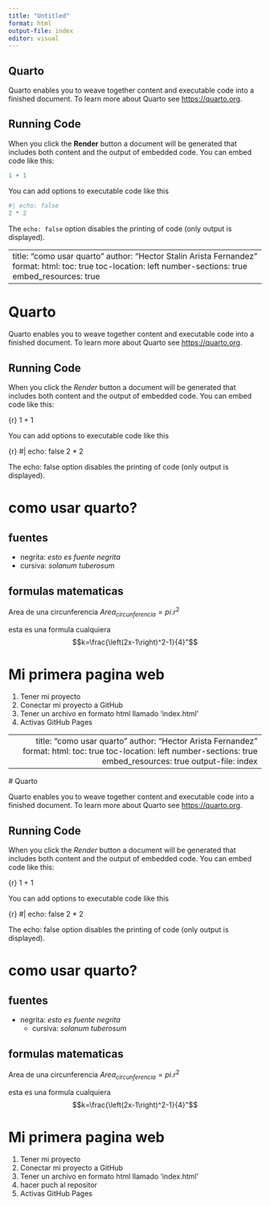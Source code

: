 ```yaml
---
title: "Untitled"
format: html
output-file: index
editor: visual
---
```


## Quarto

Quarto enables you to weave together content and executable code into a finished document. To learn more about Quarto see <https://quarto.org>.

## Running Code

When you click the **Render** button a document will be generated that includes both content and the output of embedded code. You can embed code like this:

```r
1 + 1
```

You can add options to executable code like this

```r
#| echo: false
2 * 2
```

The `echo: false` option disables the printing of code (only output is displayed).

|                                                                                                                                                    |
|------------------------------------------------------------------------|
| title: "como usar quarto" author: "Hector Stalin Arista Fernandez" format: html: toc: true toc-location: left number-sections: true embed_resources: true |

# Quarto

Quarto enables you to weave together content and executable code into a finished document. To learn more about Quarto see <https://quarto.org>.

## Running Code

When you click the *Render* button a document will be generated that includes both content and the output of embedded code. You can embed code like this:

{r} 1 + 1

You can add options to executable code like this

{r} #\| echo: false 2 \* 2

The echo: false option disables the printing of code (only output is displayed).

# como usar quarto?

## fuentes

-   negrita: *esto es fuente negrita*
-   cursiva: *solanum tuberosum*

## formulas matematicas

Area de una circunferencia $Area_{circunferencia}=pi.r^2$

esta es una formula cualquiera $$k=\frac{\left(2x-1\right)^2-1}{4}"$$

# Mi primera pagina web

1.  Tener mi proyecto
2.  Conectar mi proyecto a GitHub
3.  Tener un archivo en formato html llamado 'index.html'
4.  Activas GitHub Pages

|                                                                                                                                                                       |
|-----------------------------------------------------------------------:|
| title: "como usar quarto" author: "Hector Arista Fernandez" format: html: toc: true toc-location: left number-sections: true embed_resources: true output-file: index |

\# Quarto

Quarto enables you to weave together content and executable code into a finished document. To learn more about Quarto see <https://quarto.org>.

## Running Code

When you click the *Render* button a document will be generated that includes both content and the output of embedded code. You can embed code like this:

{r} 1 + 1

You can add options to executable code like this

{r} #\| echo: false 2 \* 2

The echo: false option disables the printing of code (only output is displayed).

# como usar quarto?

## fuentes

-   negrita: *esto es fuente negrita*
    -   cursiva: *solanum tuberosum*

## formulas matematicas

Area de una circunferencia $Area_{circunferencia}=pi.r^2$

esta es una formula cualquiera $$k=\frac{\left(2x-1\right)^2-1}{4}"$$

# Mi primera pagina web

1.  Tener mi proyecto
2.  Conectar mi proyecto a GitHub
3.  Tener un archivo en formato html llamado 'index.html'
4.  hacer puch al repositor
5.  Activas GitHub Pages
